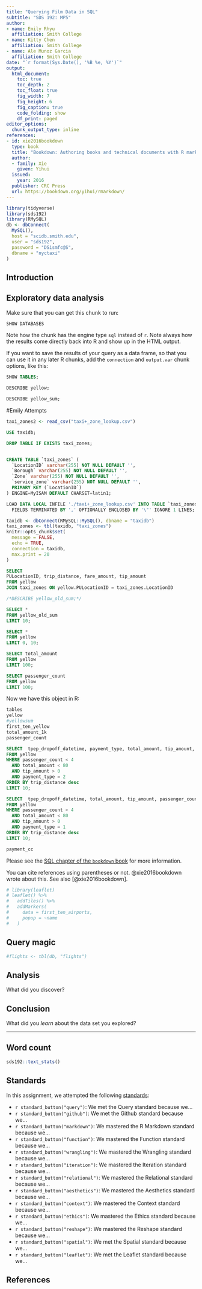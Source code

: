 ```yaml
---
title: "Querying Film Data in SQL"
subtitle: "SDS 192: MP5"
author: 
- name: Emily Rhyu
  affiliation: Smith College
- name: Kitty Chen 
  affiliation: Smith College
- name: Ale Munoz Garcia
  affiliation: Smith College
date: "`r format(Sys.Date(), '%B %e, %Y')`"
output: 
  html_document:
    toc: true
    toc_depth: 2
    toc_float: true
    fig_width: 7
    fig_height: 6
    fig_caption: true
    code_folding: show
    df_print: paged
editor_options: 
  chunk_output_type: inline
references:
- id: xie2016bookdown
  type: book
  title: "Bookdown: Authoring books and technical documents with R markdown"
  author: 
  - family: Xie
    given: Yihui
  issued:
    year: 2016
  publisher: CRC Press
  url: https://bookdown.org/yihui/rmarkdown/
---
```



```r
library(tidyverse)
library(sds192)
library(RMySQL)
db <- dbConnect(
  MySQL(), 
  host = "scidb.smith.edu", 
  user = "sds192", 
  password = "DSismfc@S", 
  dbname = "nyctaxi"
)

```

## Introduction


## Exploratory data analysis

Make sure that you can get this chunk to run:

```sql
SHOW DATABASES
```


Note how the chunk has the engine type `sql` instead of `r`. 
Note always how the results come directly back into R and show up in the HTML output. 

If you want to save the results of your query as a data frame, so that you can use it in any later R chunks, add the `connection` and `output.var` chunk options, like this:

```sql
SHOW TABLES;
```

```sql
DESCRIBE yellow;
```

```sql
DESCRIBE yellow_sum;
```

#Emily Attempts
```r
taxi_zones2 <- read_csv("taxi+_zone_lookup.csv")
```

```sql

USE taxidb;

DROP TABLE IF EXISTS taxi_zones;


CREATE TABLE `taxi_zones` (
  `LocationID` varchar(255) NOT NULL DEFAULT '',
  `Borough` varchar(255) NOT NULL DEFAULT '',
  `Zone` varchar(255) NOT NULL DEFAULT '',
  `service_zone` varchar(255) NOT NULL DEFAULT '',
  PRIMARY KEY (`LocationID`)
) ENGINE=MyISAM DEFAULT CHARSET=latin1;

LOAD DATA LOCAL INFILE './taxi+_zone_lookup.csv' INTO TABLE `taxi_zones`
  FIELDS TERMINATED BY ',' OPTIONALLY ENCLOSED BY '\"' IGNORE 1 LINES;
```

```r
taxidb <- dbConnect(RMySQL::MySQL(), dbname = "taxidb")
taxi_zones <- tbl(taxidb, "taxi_zones")
knitr::opts_chunk$set(
  message = FALSE,
  echo = TRUE, 
  connection = taxidb, 
  max.print = 20
)
```

```sql
SELECT 
PULocationID, trip_distance, fare_amount, tip_amount
FROM yellow 
JOIN taxi_zones ON yellow.PULocationID = taxi_zones.LocationID
```


```sql
/*DESCRIBE yellow_old_sum;*/

SELECT * 
FROM yellow_old_sum
LIMIT 10;
```

```sql
SELECT * 
FROM yellow 
LIMIT 0, 10;
```

```sql
SELECT total_amount
FROM yellow
LIMIT 100;
```

```sql
SELECT passenger_count
FROM yellow
LIMIT 100;
```

Now we have this object in R:

```r
tables
yellow
#yellowsum
first_ten_yellow
total_amount_1k
passenger_count
```

```sql
SELECT  tpep_dropoff_datetime, payment_type, total_amount, tip_amount, passenger_count, trip_distance
FROM yellow
WHERE passenger_count < 4 
  AND total_amount < 80 
  AND tip_amount > 0
  AND payment_type = 2
ORDER BY trip_distance desc
LIMIT 10;
```

```sql
SELECT  tpep_dropoff_datetime, total_amount, tip_amount, passenger_count, trip_distance
FROM yellow
WHERE passenger_count < 4
  AND total_amount < 80 
  AND tip_amount > 0
  AND payment_type = 1
ORDER BY trip_distance desc
LIMIT 10;
```

```r
payment_cc
```

Please see the [SQL chapter of the `bookdown` book](
https://rmarkdown.rstudio.com/authoring_knitr_engines.html%23sql#sql) for more information. 

You can cite references using parentheses or not. @xie2016bookdown wrote about this. See also [@xie2016bookdown].

```r
# library(leaflet)
# leaflet() %>%
#   addTiles() %>%
#   addMarkers(
#     data = first_ten_airports,
#     popup = ~name
#   )
```


## Query magic

```r

#flights <- tbl(db, "flights")

```

## Analysis

What did you discover? 

## Conclusion

What did you *learn* about the data set you explored?  

---

## Word count

```r
sds192::text_stats()
```


## Standards

In this assignment, we attempted the following [standards](https://beanumber.github.io/sds192/standards.html):

- `r standard_button("query")`: We met the Query standard because we...
- `r standard_button("github")`: We met the Github standard because we...
- `r standard_button("markdown")`: We mastered the R Markdown standard because we...
- `r standard_button("function")`: We mastered the Function standard because we...
- `r standard_button("wrangling")`: We mastered the Wrangling standard because we...
- `r standard_button("iteration")`: We mastered the Iteration standard because we...
- `r standard_button("relational")`: We mastered the Relational standard because we...
- `r standard_button("aesthetics")`: We mastered the Aesthetics standard because we...
- `r standard_button("context")`: We mastered the Context standard because we...
- `r standard_button("ethics")`: We mastered the Ethics standard because we...
- `r standard_button("reshape")`: We mastered the Reshape standard because we...
- `r standard_button("spatial")`: We met the Spatial standard because we...
- `r standard_button("leaflet")`: We met the Leaflet standard because we...



## References
